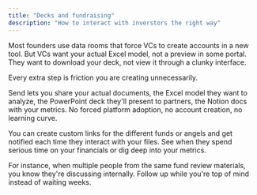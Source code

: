 ```yaml
---
title: "Decks and fundraising"
description: "How to interact with inverstors the right way"
---
```


Most founders use data rooms that force VCs to create accounts in a new tool. But VCs want your actual Excel model, not a preview in some portal. They want to download your deck, not view it through a clunky interface.

Every extra step is friction you are creating unnecessarily.

Send lets you share your actual documents, the Excel model they want to analyze, the PowerPoint deck they'll present to partners, the Notion docs with your metrics. No forced platform adoption, no account creation, no learning curve.

You can create custom links for the different funds or angels and get notified each time they interact with your files. See when they spend serious time on your financials or dig deep into your metrics.

<Card title="How to use custom links" icon="sparkles" horizontal href="https://paage.mintlify.app/Send101/links" img="/images/CustomLinksRead.png">
  
</Card>

For instance, when multiple people from the same fund review materials, you know they're discussing internally. Follow up while you're top of mind instead of waiting weeks.